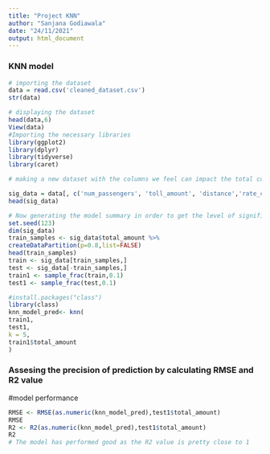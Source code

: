 ---
title: "Project KNN"
author: "Sanjana Godiawala"
date: "24/11/2021"
output: html_document
---
### KNN model
```{r}
# importing the dataset
data = read.csv('cleaned_dataset.csv')
str(data)
``` 

```{r}
# displaying the dataset
head(data,6)
View(data)
#Importing the necessary libraries
library(ggplot2)
library(dplyr)
library(tidyverse)
library(caret)
```

```{r}
# making a new dataset with the columns we feel can impact the total cost

sig_data = data[, c('num_passengers', 'toll_amount', 'distance','rate_code','Duration','total_amount')]
head(sig_data)

# Now generating the model summary in order to get the level of significance
set.seed(123)
dim(sig_data)
train_samples <- sig_data$total_amount %>%
createDataPartition(p=0.8,list=FALSE)
head(train_samples)
train <- sig_data[train_samples,]
test <- sig_data[-train_samples,]
train1 <- sample_frac(train,0.1)
test1 <- sample_frac(test,0.1)

```

```{r}
#install.packages("class")
library(class)
knn_model_pred<- knn(
train1,
test1,
k = 5,
train1$total_amount
)
```

### Assesing the precision of prediction by calculating RMSE and R2 value

#model performance
```{r}
RMSE <- RMSE(as.numeric(knn_model_pred),test1$total_amount)
RMSE
R2 <- R2(as.numeric(knn_model_pred),test1$total_amount)
R2
# The model has performed good as the R2 value is pretty close to 1

```
